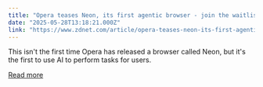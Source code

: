 ```yaml
---
title: "Opera teases Neon, its first agentic browser - join the waitlist to try it"
date: "2025-05-28T13:18:21.000Z"
link: "https://www.zdnet.com/article/opera-teases-neon-its-first-agentic-browser-join-the-waitlist-to-try-it/"
---
```


This isn't the first time Opera has released a browser called Neon, but it's the first to use AI to perform tasks for users.

[Read more](https://www.zdnet.com/article/opera-teases-neon-its-first-agentic-browser-join-the-waitlist-to-try-it/)
